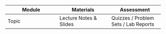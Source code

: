 | Module | Materials | Assessment  |
| --- | --- | --- |
| Topic | Lecture Notes & Slides | Quizzes / Problem Sets / Lab Reports | 